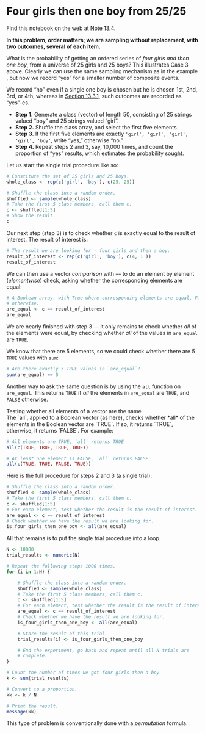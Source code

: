 # Four girls then one boy from 25/25


Find this notebook on the web at
<a class="quarto-xref" href="https://resampling-stats.github.io/latest-r/probability_theory_4_finite.html#nte-four_girls_then_one_boy_25">Note <span>13.4</span></a>.

**In this problem, order matters; we are sampling without replacement,
with two outcomes, several of each item.**

What is the probability of getting an ordered series of *four girls and
then one boy*, from a universe of 25 girls and 25 boys? This illustrates
Case 3 above. Clearly we can use the same sampling mechanism as in the
example , but now
we record “yes” for a smaller number of composite events.

We record “no” even if a single one boy is chosen but he is chosen 1st,
2nd, 3rd, or 4th, whereas in
<a class="quarto-xref" href="https://resampling-stats.github.io/latest-r/probability_theory_4_finite.html#sec-four-girls-one-boy"><span>Section 13.3.1</span></a>, such
outcomes are recorded as “yes”-es.

- **Step 1.** Generate a class (vector) of length 50, consisting of 25
  strings valued “boy” and 25 strings valued “girl”.
- **Step 2.** Shuffle the class array, and select the first five
  elements.
- **Step 3.** If the first five elements are exactly
  `'girl', 'girl', 'girl',   'girl', 'boy'`, write “yes,” otherwise
  “no.”
- **Step 4.** Repeat steps 2 and 3, say, 10,000 times, and count the
  proportion of “yes” results, which estimates the probability sought.

Let us start the single trial procedure like so:

```r
# Constitute the set of 25 girls and 25 boys.
whole_class <- rep(c('girl', 'boy'), c(25, 25))

# Shuffle the class into a random order.
shuffled <- sample(whole_class)
# Take the first 5 class members, call them c.
c <- shuffled[1:5]
# Show the result.
c
```

Our next step (step 3) is to check whether `c` is exactly equal to the
result of interest. The result of interest is:

```r
# The result we are looking for - four girls and then a boy.
result_of_interest <- rep(c('girl', 'boy'), c(4, 1 ))
result_of_interest
```

We can then use a vector *comparison* with `==` to do an element by
element (*elementwise*) check, asking whether the corresponding elements
are equal:

```r
# A Boolean array, with True where corresponding elements are equal, False
# otherwise.
are_equal <- c == result_of_interest
are_equal
```

We are nearly finished with step 3 — it only remains to check whether
*all* of the elements were equal, by checking whether *all* of the
values in `are_equal` are `TRUE`.

We know that there are 5 elements, so we could check whether there are 5
`TRUE` values with `sum`:

```r
# Are there exactly 5 TRUE values in `are_equal`?
sum(are_equal) == 5
```

Another way to ask the same question is by using the `all` function on
`are_equal`. This returns `TRUE` if *all* the elements in `are_equal`
are `TRUE`, and `FALSE` otherwise.

<div __quarto_custom="true" __quarto_custom_context="Block" __quarto_custom_id="31" __quarto_custom_type="Callout">
<div __quarto_custom_scaffold="true">

Testing whether all elements of a vector are the same

</div>
<div __quarto_custom_scaffold="true">

The `all`, applied to a Boolean vector (as here), checks whether *all*
of the elements in the Boolean vector are `TRUE`. If so, it returns
`TRUE`, otherwise, it returns `FALSE`.

For example:</div></div>

```r
# All elements are TRUE, `all` returns TRUE
all(c(TRUE, TRUE, TRUE, TRUE))
```

```r
# At least one element is FALSE, `all` returns FALSE
all(c(TRUE, TRUE, FALSE, TRUE))
```

<!-- #region -->



Here is the full procedure for steps 2 and 3 (a single trial):
<!-- #endregion -->

```r
# Shuffle the class into a random order.
shuffled <- sample(whole_class)
# Take the first 5 class members, call them c.
c <- shuffled[1:5]
# For each element, test whether the result is the result of interest.
are_equal <- c == result_of_interest
# Check whether we have the result we are looking for.
is_four_girls_then_one_boy <- all(are_equal)
```

All that remains is to put the single trial procedure into a loop.

```r
N <- 10000
trial_results <- numeric(N)

# Repeat the following steps 1000 times.
for (i in 1:N) {

    # Shuffle the class into a random order.
    shuffled <- sample(whole_class)
    # Take the first 5 class members, call them c.
    c <- shuffled[1:5]
    # For each element, test whether the result is the result of interest.
    are_equal <- c == result_of_interest
    # Check whether we have the result we are looking for.
    is_four_girls_then_one_boy <- all(are_equal)

    # Store the result of this trial.
    trial_results[i] <- is_four_girls_then_one_boy

    # End the experiment, go back and repeat until all N trials are
    # complete.
}

# Count the number of times we got four girls then a boy
k <- sum(trial_results)

# Convert to a proportion.
kk <- k / N

# Print the result.
message(kk)
```

This type of problem is conventionally done with a *permutation*
formula.
